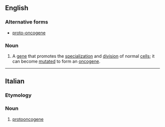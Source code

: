==English==

===Alternative forms===
*[[proto-oncogene]]

===Noun===
{{en-noun}}

#{{genetics}} A [[gene]] that promotes the [[specialization]] and [[division]] of normal [[cell]]s; it can become [[mutate]]d to form an [[oncogene]].

----
==Italian==

===Etymology===
{{prefix|proto|oncogene|lang=it}}

===Noun===
{{it-noun|protooncogen|m|e|i}}

# [[#English|protooncogene]]